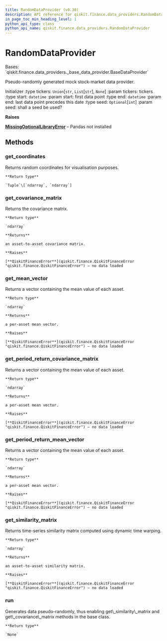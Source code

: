 ```yaml
---
title: RandomDataProvider (v0.30)
description: API reference for qiskit.finance.data_providers.RandomDataProvider in qiskit v0.30
in_page_toc_min_heading_level: 1
python_api_type: class
python_api_name: qiskit.finance.data_providers.RandomDataProvider
---
```


# RandomDataProvider

<Class id="qiskit.finance.data_providers.RandomDataProvider" isDedicatedPage={true} github="https://github.com/qiskit-community/qiskit-aqua/tree/stable/0.9/qiskit/finance/data_providers/random_data_provider.py" signature="RandomDataProvider(tickers=None, start=datetime.datetime(2016, 1, 1, 0, 0), end=datetime.datetime(2016, 1, 30, 0, 0), seed=None)" modifiers="class">
  Bases: `qiskit.finance.data_providers._base_data_provider.BaseDataProvider`

  Pseudo-randomly generated mock stock-market data provider.

  Initializer :type tickers: `Union`\[`str`, `List`\[`str`], `None`] :param tickers: tickers :type start: `datetime` :param start: first data point :type end: `datetime` :param end: last data point precedes this date :type seed: `Optional`\[`int`] :param seed: shall a seed be used?

  **Raises**

  [**MissingOptionalLibraryError**](qiskit.aqua.MissingOptionalLibraryError "qiskit.aqua.MissingOptionalLibraryError") – Pandas not installed

  ## Methods

  <span id="qiskit-finance-data-providers-randomdataprovider-get-coordinates" />

  ### get\_coordinates

  <Function id="qiskit.finance.data_providers.RandomDataProvider.get_coordinates" signature="RandomDataProvider.get_coordinates()">
    Returns random coordinates for visualisation purposes.

    **Return type**

    `Tuple`\[`ndarray`, `ndarray`]
  </Function>

  <span id="qiskit-finance-data-providers-randomdataprovider-get-covariance-matrix" />

  ### get\_covariance\_matrix

  <Function id="qiskit.finance.data_providers.RandomDataProvider.get_covariance_matrix" signature="RandomDataProvider.get_covariance_matrix()">
    Returns the covariance matrix.

    **Return type**

    `ndarray`

    **Returns**

    an asset-to-asset covariance matrix.

    **Raises**

    [**QiskitFinanceError**](qiskit.finance.QiskitFinanceError "qiskit.finance.QiskitFinanceError") – no data loaded
  </Function>

  <span id="qiskit-finance-data-providers-randomdataprovider-get-mean-vector" />

  ### get\_mean\_vector

  <Function id="qiskit.finance.data_providers.RandomDataProvider.get_mean_vector" signature="RandomDataProvider.get_mean_vector()">
    Returns a vector containing the mean value of each asset.

    **Return type**

    `ndarray`

    **Returns**

    a per-asset mean vector.

    **Raises**

    [**QiskitFinanceError**](qiskit.finance.QiskitFinanceError "qiskit.finance.QiskitFinanceError") – no data loaded
  </Function>

  <span id="qiskit-finance-data-providers-randomdataprovider-get-period-return-covariance-matrix" />

  ### get\_period\_return\_covariance\_matrix

  <Function id="qiskit.finance.data_providers.RandomDataProvider.get_period_return_covariance_matrix" signature="RandomDataProvider.get_period_return_covariance_matrix()">
    Returns a vector containing the mean value of each asset.

    **Return type**

    `ndarray`

    **Returns**

    a per-asset mean vector.

    **Raises**

    [**QiskitFinanceError**](qiskit.finance.QiskitFinanceError "qiskit.finance.QiskitFinanceError") – no data loaded
  </Function>

  <span id="qiskit-finance-data-providers-randomdataprovider-get-period-return-mean-vector" />

  ### get\_period\_return\_mean\_vector

  <Function id="qiskit.finance.data_providers.RandomDataProvider.get_period_return_mean_vector" signature="RandomDataProvider.get_period_return_mean_vector()">
    Returns a vector containing the mean value of each asset.

    **Return type**

    `ndarray`

    **Returns**

    a per-asset mean vector.

    **Raises**

    [**QiskitFinanceError**](qiskit.finance.QiskitFinanceError "qiskit.finance.QiskitFinanceError") – no data loaded
  </Function>

  <span id="qiskit-finance-data-providers-randomdataprovider-get-similarity-matrix" />

  ### get\_similarity\_matrix

  <Function id="qiskit.finance.data_providers.RandomDataProvider.get_similarity_matrix" signature="RandomDataProvider.get_similarity_matrix()">
    Returns time-series similarity matrix computed using dynamic time warping.

    **Return type**

    `ndarray`

    **Returns**

    an asset-to-asset similarity matrix.

    **Raises**

    [**QiskitFinanceError**](qiskit.finance.QiskitFinanceError "qiskit.finance.QiskitFinanceError") – no data loaded
  </Function>

  <span id="qiskit-finance-data-providers-randomdataprovider-run" />

  ### run

  <Function id="qiskit.finance.data_providers.RandomDataProvider.run" signature="RandomDataProvider.run()">
    Generates data pseudo-randomly, thus enabling get\_similarity\_matrix and get\_covariance\_matrix methods in the base class.

    **Return type**

    `None`
  </Function>
</Class>

